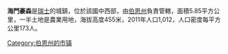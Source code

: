 '''海門豪森'''是[[瑞士|瑞士]]的城鎮，位於該國中西部，由[[伯恩州|伯恩州]]負責管轄，面積5.85平方公里，一半土地是農業用地，海拔高度455米，2011年人口1,012，人口密度每平方公里173人。

{{Switzerland-geo-stub}}
[[Category:伯恩州的市镇|Category:伯恩州的市镇]]